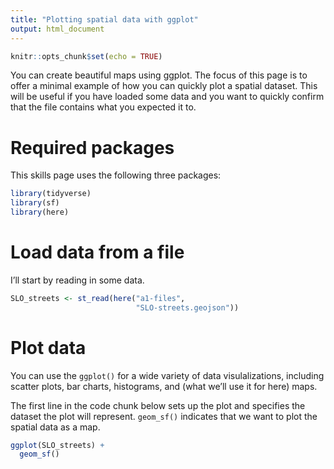 ```yaml
---
title: "Plotting spatial data with ggplot"
output: html_document
---
```


```r
knitr::opts_chunk$set(echo = TRUE)
```

You can create beautiful maps using ggplot. The focus of this page 
is to offer a minimal example of how you can quickly plot a spatial 
dataset. This will be useful if you have loaded some data and you 
want to quickly confirm that the file contains what you expected it 
to.

# Required packages

This skills page uses the following three packages:

```r
library(tidyverse)
library(sf)
library(here)
```

# Load data from a  file

I'll start by reading in some data. 

```r
SLO_streets <- st_read(here("a1-files",
                            "SLO-streets.geojson"))
```


# Plot data

You can use the `ggplot()` for a wide variety of data 
visulalizations, including scatter plots, bar charts, histograms,
and (what we'll use it for here) maps.

The first line in the code chunk below sets up the plot and 
specifies the dataset the plot will represent. `geom_sf()` indicates
that we want to plot the spatial data as a map.

```r
ggplot(SLO_streets) +
  geom_sf()
```
